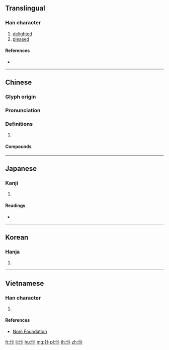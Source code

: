 {{character info/new}}
==Translingual==

===Han character===
{{Han char|rn=61|rad=心|as=04|sn=7|four=90030|canj=PYY|ids=⿰忄卞}}

# [[delighted]]
# [[pleased]]

====References====
* {{Han ref|kx=0378.030|dkj=10372|dj=0706.030|hdz=42278.040|uh=5FED|ud=24557|bh=CAD9|bd=51929}}

----

==Chinese==
{{zh-forms}}

===Glyph origin===
{{Han etym}}

===Pronunciation===
{{zh-pron
|m=biàn
|c=bin6
|mc=y
|oc=y
|cat=
}}

===Definitions===
{{zh-hanzi}}

# {{rfdef|zh}}

====Compounds====
{{zh-der|忭賀|忭躍|忭懽|忭悅|忭頌|歡忭|欣忭}}

----

==Japanese==

===Kanji===
{{ja-kanji|grade=|rs=心04}}

# {{defn|lang=ja|sort=心04}}

====Readings====
* {{ja-readings|on=[[へん]] (hen), [[べん]] (ben)|kun=[[たのしむ]] (tanoshimu)}}

----

==Korean==

===Hanja===
{{ko-hanja|hangeul=변|eumhun=|rv=byeon|mr=pyŏn|y=pyen}}

# {{defn|lang=ko|sort=心04}}

----

==Vietnamese==

===Han character===
{{vi-readings|rs=心04|hanviet=biện}}

# {{defn|lang=vi|sort=心04}}

====References====
* [http://nomfoundation.org/common/nom_details.php?codepoint=5fed Nom Foundation]

[[fr:忭]]
[[li:忭]]
[[hu:忭]]
[[mg:忭]]
[[pl:忭]]
[[th:忭]]
[[zh:忭]]